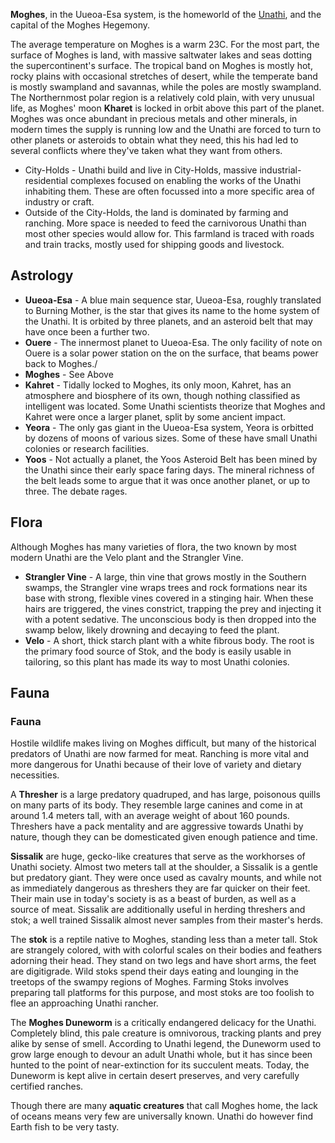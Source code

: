 '''Moghes''', in the Uueoa-Esa system, is the homeworld of the [[Unathi]], and the capital of the Moghes Hegemony. 

The average temperature on Moghes is a warm 23C. For the most part, the surface of Moghes is land, with massive saltwater lakes and seas dotting the supercontinent's surface. The tropical band on Moghes is mostly hot, rocky plains with occasional stretches of desert, while the temperate band is mostly swampland and savannas, while the poles are mostly swampland. The Northernmost polar region is a relatively cold plain, with very unusual life, as Moghes' moon '''Kharet''' is locked in orbit above this part of the planet. Moghes was once abundant in precious metals and other minerals, in modern times the supply is running low and the Unathi are forced to turn to other planets or asteroids to obtain what they need, this his had led to several conflicts where they've taken what they want from others.

* City-Holds - Unathi build and live in City-Holds, massive industrial-residential complexes focused on enabling the works of the Unathi inhabiting them. These are often focussed into a more specific area of industry or craft.
* Outside of the City-Holds, the land is dominated by farming and ranching. More space is needed to feed the carnivorous Unathi than most other species would allow for. This farmland is traced with roads and train tracks, mostly used for shipping goods and livestock.


== Astrology == 
* '''Uueoa-Esa''' - A blue main sequence star, Uueoa-Esa, roughly translated to Burning Mother, is the star that gives its name to the home system of the Unathi. It is orbited by three planets, and an asteroid belt that may have once been a further two.
* '''Ouere''' - The innermost planet to Uueoa-Esa. The only facility of note on Ouere is a solar power station on the on the surface, that beams power back to Moghes./
* '''Moghes''' - See Above
* '''Kahret''' - Tidally locked to Moghes, its only moon, Kahret, has an atmosphere and biosphere of its own, though nothing classified as intelligent was located. Some Unathi scientists theorize that Moghes and Kahret were once a larger planet, split by some ancient impact.
* '''Yeora''' - The only gas giant in the Uueoa-Esa system, Yeora is orbitted by dozens of moons of various sizes. Some of these have small Unathi colonies or research facilities.
* '''Yoos''' - Not actually a planet, the Yoos Asteroid Belt has been mined by the Unathi since their early space faring days. The mineral richness of the belt leads some to argue that it was once another planet, or up to three. The debate rages.

== Flora ==
Although Moghes has many varieties of flora, the two known by most modern Unathi are the Velo plant and the Strangler Vine.
* '''Strangler Vine''' - A large, thin vine that grows mostly in the Southern swamps, the Strangler vine wraps trees and rock formations near its base with strong, flexible vines covered in a stinging hair. When these hairs are triggered, the vines constrict, trapping the prey and injecting it with a potent sedative. The unconscious body is then dropped into the swamp below, likely drowning and decaying to feed the plant.
* '''Velo''' - A short, thick starch plant with a white fibrous body. The root is the primary food source of Stok, and the body is easily usable in tailoring, so this plant has made its way to most Unathi colonies.

== Fauna ==
=== Fauna ===
Hostile wildlife makes living on Moghes difficult, but many of the historical predators of Unathi are now farmed for meat. Ranching is more vital and more dangerous for Unathi because of their love of variety and dietary necessities.

A '''Thresher''' is a large predatory quadruped, and has large, poisonous quills on many parts of its body. They resemble large canines and come in at around 1.4 meters tall, with an average weight of about 160 pounds. Threshers have a pack mentality and are aggressive towards Unathi by nature, though they can be domesticated given enough patience and time.

'''Sissalik''' are huge, gecko-like creatures that serve as the workhorses of Unathi society. Almost two meters tall at the shoulder, a Sissalik is a gentle but predatory giant. They were once used as cavalry mounts, and while not as immediately dangerous as threshers they are far quicker on their feet. Their main use in today's society is as a beast of burden, as well as a source of meat. Sissalik are additionally useful in herding threshers and stok; a well trained Sissalik almost never samples from their master's herds.

The '''stok''' is a reptile native to Moghes, standing less than a meter tall. Stok are strangely colored, with with colorful scales on their bodies and feathers adorning their head. They stand on two legs and have short arms, the feet are digitigrade. Wild stoks spend their days eating and lounging in the treetops of the swampy regions of Moghes. Farming Stoks involves preparing tall platforms for this purpose, and most stoks are too foolish to flee an approaching Unathi rancher.

The '''Moghes Duneworm''' is a critically endangered delicacy for the Unathi. Completely blind, this pale creature is omnivorous, tracking plants and prey alike by sense of smell. According to Unathi legend, the Duneworm used to grow large enough to devour an adult Unathi whole, but it has since been hunted to the point of near-extinction for its succulent meats. Today, the Duneworm is kept alive in certain desert preserves, and very carefully certified ranches.

Though there are many '''aquatic creatures''' that call Moghes home, the lack of oceans means very few are universally known. Unathi do however find Earth fish to be very tasty.